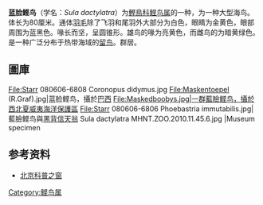 {{noteTA|G1=Unit}}
{{speciesbox
| name = 蓝脸鲣鸟
| image = Masked booby with chick.JPG
| image_width = 200px
| image_caption = 蓝脸鲣鸟的成鳥與雛鳥，攝於[[西北夏威夷群島|西北夏威夷群島]]
| status = LC
| status_system = iucn3.1 
| genus = Sula
| species = dactylatra
| authority = [[勒内-普里梅韦勒·莱松|Lesson]]，1831
}}
'''蓝脸鲣鸟'''（学名：''Sula dactylatra''）为[[鰹鳥科|鰹鳥科]][[鲣鸟属|鲣鸟属]]的一种，为一种大型海鸟。体长为80厘米。通体[[羽毛|羽毛]]除了飞羽和尾羽外大部分为白色，眼睛为金黄色，眼部周围为蓝黑色。喙长而坚，呈圆锥形。雄鸟的喙为亮黄色，而雌鸟的为暗黄绿色。是一种广泛分布于热带海域的[[留鸟|留鸟]]。群居。

== 圖庫 ==
<gallery>
File:Starr 080606-6808 Coronopus didymus.jpg
File:Maskentoepel (R.Graf).jpg|蓝脸鲣鸟，攝於[[巴西|巴西]]
File:Maskedboobys.jpg|一群藍臉鲣鸟，攝於[[西北夏威夷群島國家海洋保護區|西北夏威夷海洋保護區]]
File:Starr 080606-6806 Phoebastria immutabilis.jpg|藍臉鲣鸟與[[黑背信天翁|黑背信天翁]]
Sula dactylatra MHNT.ZOO.2010.11.45.6.jpg |Museum specimen 
</gallery>

==参考资料==
*[https://web.archive.org/web/20080621072358/http://www.bjkp.gov.cn/dwly/dwbh/k20349-02.htm 北京科普之窗]
{{Taxonbar|from=Q602084}}

[[Category:鲣鸟属|Category:鲣鸟属]]


{{bird-stub}}